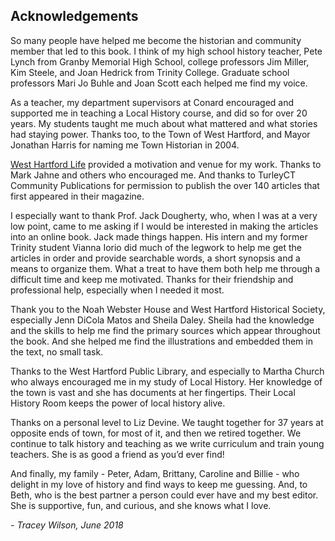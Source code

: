 ## Acknowledgements

So many people have helped me become the historian and community member that led to this book. I think of my high school history teacher, Pete Lynch from Granby Memorial High School, college professors Jim Miller, Kim Steele, and Joan Hedrick from Trinity College. Graduate school professors Mari Jo Buhle and Joan Scott each helped me find my voice.

As a teacher, my department supervisors at Conard encouraged and supported me in teaching a Local History course, and did so for over 20 years. My students taught me much about what mattered and what stories had staying power. Thanks too, to the Town of West Hartford, and Mayor Jonathan Harris for naming me Town Historian in 2004.

[West Hartford Life](http://www.turleyct.com/west-hartford-life.html) provided a motivation and venue for my work. Thanks to Mark Jahne and others who encouraged me. And thanks to TurleyCT Community Publications for permission to publish the over 140 articles that first appeared in their magazine.

I especially want to thank Prof. Jack Dougherty, who, when I was at a very low point, came to me asking if I would be interested in making the articles into an online book. Jack made things happen. His intern and my former Trinity student Vianna Iorio did much of the legwork to help me get the articles in order and provide searchable words, a short synopsis and a means to organize them. What a treat to have them both help me through a difficult time and keep me motivated. Thanks for their friendship and professional help, especially when I needed it most.

Thank you to the Noah Webster House and West Hartford Historical Society, especially Jenn DiCola Matos and Sheila Daley. Sheila had the knowledge and the skills to help me find the primary sources which appear throughout the book. And she helped me find the illustrations and embedded them in the text, no small task.

Thanks to the West Hartford Public Library, and especially to Martha Church who always encouraged me in my study of Local History. Her knowledge of the town is vast and she has documents at her fingertips. Their Local History Room keeps the power of local history alive.

Thanks on a personal level to Liz Devine. We taught together for 37 years at opposite ends of town, for most of it, and then we retired together. We continue to talk history and teaching as we write curriculum and train young teachers. She is as good a friend as you’d ever find!

And finally, my family - Peter, Adam, Brittany, Caroline and Billie - who delight in my love of history and find ways to keep me guessing. And, to Beth, who is the best partner a person could ever have and my best editor. She is supportive, fun, and curious, and she knows what I love.

*- Tracey Wilson, June 2018*
